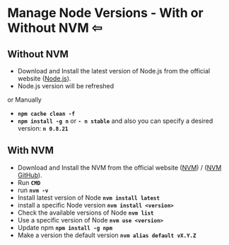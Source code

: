 
# **Manage Node Versions - With or Without NVM** <Link to="../tutorials/nodejs">&#8678;</Link>

## Without NVM

- Download and Install the latest version of Node.js from the official website ([Node.js](https://nodejs.org/en/download)).
- Node.js version will be refreshed

or Manually

- **`npm cache clean -f`**
- **`npm install -g n`** or **`- n stable`** and also you can specify a desired version:
  **`n 0.8.21`**

## With NVM

- Download and Install the NVM from the official website ([NVM](https://github.com/coreybutler/nvm-windows/releases)) / ([NVM GitHub](https://github.com/coreybutler/nvm-windows)).
- Run **`CMD`**
- run **`nvm -v`**
- Install latest version of Node **`nvm install latest`**
- install a specific Node version **`nvm install <version>`**
- Check the available versions of Node **`nvm list`**
- Use a specific version of Node **`nvm use <version>`**
- Update npm **`npm install -g npm`**
- Make a version the default version **`nvm alias default vX.Y.Z`**
